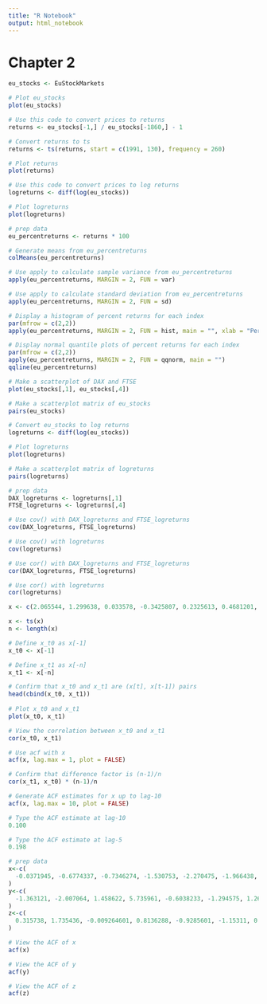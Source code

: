 ```yaml
---
title: "R Notebook"
output: html_notebook
---
```


# Chapter 2


```r
eu_stocks <- EuStockMarkets

# Plot eu_stocks
plot(eu_stocks)

# Use this code to convert prices to returns
returns <- eu_stocks[-1,] / eu_stocks[-1860,] - 1

# Convert returns to ts
returns <- ts(returns, start = c(1991, 130), frequency = 260)

# Plot returns
plot(returns)

# Use this code to convert prices to log returns
logreturns <- diff(log(eu_stocks))

# Plot logreturns
plot(logreturns)

```


```r
# prep data
eu_percentreturns <- returns * 100

# Generate means from eu_percentreturns
colMeans(eu_percentreturns)

# Use apply to calculate sample variance from eu_percentreturns
apply(eu_percentreturns, MARGIN = 2, FUN = var)

# Use apply to calculate standard deviation from eu_percentreturns
apply(eu_percentreturns, MARGIN = 2, FUN = sd)

# Display a histogram of percent returns for each index
par(mfrow = c(2,2))
apply(eu_percentreturns, MARGIN = 2, FUN = hist, main = "", xlab = "Percentage Return")

# Display normal quantile plots of percent returns for each index
par(mfrow = c(2,2))
apply(eu_percentreturns, MARGIN = 2, FUN = qqnorm, main = "")
qqline(eu_percentreturns)

```

```r
# Make a scatterplot of DAX and FTSE
plot(eu_stocks[,1], eu_stocks[,4])

# Make a scatterplot matrix of eu_stocks
pairs(eu_stocks)

# Convert eu_stocks to log returns
logreturns <- diff(log(eu_stocks))

# Plot logreturns
plot(logreturns)

# Make a scatterplot matrix of logreturns
pairs(logreturns)

```

```r
# prep data
DAX_logreturns <- logreturns[,1]
FTSE_logreturns <- logreturns[,4]

# Use cov() with DAX_logreturns and FTSE_logreturns
cov(DAX_logreturns, FTSE_logreturns)

# Use cov() with logreturns
cov(logreturns)

# Use cor() with DAX_logreturns and FTSE_logreturns
cor(DAX_logreturns, FTSE_logreturns)

# Use cor() with logreturns
cor(logreturns)

```

```r
x <- c(2.065544, 1.299638, 0.033578, -0.3425807, 0.2325613, 0.4681201, 4.341116, 2.820076, 2.908, 2.334951, 1.1599, 0.8200866, -0.2433893, -0.03355907, -1.535482, -0.693638, -1.417316, -0.7662318, 0.8353606, 0.04395345, 1.074475, 1.502004, -0.2123861, 0.3299652, -0.7503347, -0.1052204, 0.2047192, -0.171706, 0.8718138, 1.472137, 0.8411259, 0.9643016, 0.6682903, -0.2575269, 0.08193916, -1.46057, -1.267268, -2.193292, -2.210089, 0.4233895, -1.015139, -1.544462, -0.7252404, 0.7035238, -0.3610846, -0.7742209, -0.500236, 1.313694, 1.156217, 0.6878237, -0.7947518, 0.3256332, 2.009556, 1.706143, 0.9991064, 0.6893271, 0.6576426, 1.514035, 0.8580641, 1.969513, 2.982683, 3.017813, 1.300097, 0.7114022, 0.4078291, -0.534298, -0.2114725, 1.728144, -0.7554166, -1.341788, -1.72317, -2.781478, -1.725725, -3.494661, -2.417894, -0.1374425, -0.1580531, -0.2786536, -0.974935, -1.526666, -1.040931, -1.260597, -1.44067, -1.239026, -0.4466817, 1.125629, 3.255185, 1.135705, 0.9899241, 0.3824427, 2.711246, 2.422169, 1.7851, -1.030921, -1.066073, -2.634653, -2.668082, -1.304114, -1.042699, 0.4021526, -0.4892825, -0.4938147, -1.084577, -0.2745695, -1.843909, -2.099076, -1.889236, -1.845343, -0.3381216, -1.209117, -0.501577, -0.5829873, -1.665759, -1.413278, -2.553803, -0.8689529, -2.16915, -2.602026, -2.056782, -0.8765411, 1.329197, 1.07621, -0.964327, -1.8148, -2.057576, -2.343534, -0.01467163, 0.7732145, 0.03106214, 1.169996, 2.677323, 4.577617, 4.90583, 4.133004, 4.043981, 1.350813, 0.6142904, 1.42969, 0.7923115, 1.341781, 2.220166, 2.825023, 2.432793, 1.890234, 0.468774, -1.306806, -1.459106, 0.2116933, 1.102034, 1.423606)

x <- ts(x)
n <- length(x)

# Define x_t0 as x[-1]
x_t0 <- x[-1]

# Define x_t1 as x[-n]
x_t1 <- x[-n]

# Confirm that x_t0 and x_t1 are (x[t], x[t-1]) pairs  
head(cbind(x_t0, x_t1))
  
# Plot x_t0 and x_t1
plot(x_t0, x_t1)

# View the correlation between x_t0 and x_t1
cor(x_t0, x_t1)

# Use acf with x
acf(x, lag.max = 1, plot = FALSE)

# Confirm that difference factor is (n-1)/n
cor(x_t1, x_t0) * (n-1)/n

```

```r
# Generate ACF estimates for x up to lag-10
acf(x, lag.max = 10, plot = FALSE)

# Type the ACF estimate at lag-10 
0.100

# Type the ACF estimate at lag-5
0.198

```

```r
# prep data
x<-c(
  -0.0371945, -0.6774337, -0.7346274, -1.530753, -2.270475, -1.966438, -0.9642172, -0.5254676, -0.8943894, -0.5885773, 1.173991, 0.2372143, 0.4953394, 0.4510699, -0.07493236, 0.3944475, 1.693748, 0.1289142, -0.3778379, 0.6834055, 1.725439, 1.441053, 0.6011691, 0.05699473, 0.06582289, -1.115338, -0.6377188, -2.108545, -1.634415, -0.9738792, -3.366324, -3.008531, -4.468204, -4.133151, -5.63799, -5.004451, -3.228336, -2.90165, -2.652244, -2.294641, -3.405547, -2.195885, -0.02022387, 0.00810997, -1.067319, -0.5862661, 0.3617761, -0.7914878, -0.7243043, -0.2375602, -0.006248334, -0.8871769, -1.354322, -2.612806, -1.703891, -0.9672987, 0.4072381, 1.216422, 2.584759, 4.094657, 1.3229, 2.30104, 1.051198, 1.034542, 0.3281929, -0.2544074, 0.1153659, -0.09550107, -1.29116, -2.43527, -0.3402219, -0.1612461, -0.1938562, 0.0130285, 0.6699881, 0.2583376, 0.4080975, 0.6346525, 0.7872179, 0.2108624, 0.5712237, 1.451819, 1.149417, 3.409951, 0.3294953, 0.494241, -0.7823097, -1.250713, -2.174555, -1.332113, -0.2579807, 0.696177, 1.802775, 1.13365, 0.3408994, 1.205502, 2.517728, 1.459119, -0.07664063, -1.048398, 0.4591945, -0.1192162, 0.01902597, 0.4814569, 0.5298255, 3.183669, 2.544619, 3.263691, 1.888815, 1.813037, 0.1515052, -0.5887887, 0.6899315, -0.7204308, -0.857841, -1.287169, -1.528267, -1.20655, -2.332676, -2.767497, -3.079378, -1.889327, -1.804903, -1.724744, -2.020249, -1.884501, -1.856917, -0.5692461, 0.4504226, -0.684973, 0.1441279, -0.4585341, -0.7163896, 0.009236847, -0.2692218, 0.4075512, 1.515129, 1.917949, 2.316384, 0.8636596, 0.8677358, -0.2444124, -1.637805, -2.34618, -0.9336626, -0.7028431, -1.651374, -1.455613, -0.1657455, -0.3295202
)
y<-c(
  -1.363121, -2.007064, 1.458622, 5.735961, -0.6038233, -1.294575, 1.26073, 5.438339, -1.158564, -2.092377, 1.030416, 5.791997, -0.528572, 0.4994546, 0.936981, 4.712188, 2.557306, 1.318724, 2.033195, 4.46472, 1.995398, 1.539936, -0.41051, 4.891242, 0.4817101, 2.582473, -0.7632721, 5.176552, 0.5692751, 3.997787, 0.4793219, 3.461933, -0.7424117, 3.581696, -1.834319, 3.307288, 0.8936998, 4.39326, -0.5347452, 3.215408, 0.6049578, 4.754216, 0.3639881, 2.099483, 2.121385, 4.177273, 1.052707, 2.481302, 3.878023, 4.343234, 2.662682, 1.743587, 6.083051, 4.762191, 1.743551, 2.017151, 6.512928, 5.345223, 0.6326728, 3.04333, 5.872307, 4.106172, 0.1431763, 2.81641, 5.296144, 3.717681, 1.703102, 2.251832, 4.088232, 3.576238, 1.083734, 0.5924662, 2.830025, 3.03414, 1.844974, 0.2548238, 3.194788, 1.867072, 0.6080342, 2.624457, 3.10411, 2.170159, -0.08714403, 3.0589, 3.751025, 1.832164, 0.9329121, 4.722822, 2.820838, 1.331986, 0.239624, 4.433118, 3.374422, 0.9280016, 2.10145, 4.942583, 3.517209, 1.841848, 0.5822267, 4.262144, 2.347233, 0.1225283, 0.03479805, 5.625523, 4.225202, 0.6948933, 0.8461168, 6.523418, 2.926155, 0.7664312, 0.2416456, 5.072125, 2.15603, 0.5690797, -1.051876, 4.850235, 1.204409, 2.729162, 0.8284433, 1.481367, -1.803176, 2.222588, 0.8163767, 1.572005, -1.601205, 0.09871604, 1.693734, 1.615175, -2.158362, 0.2723635, 1.636204, 1.477044, -2.183051, 0.7216468, 1.85063, 0.8143965, -1.248028, 0.4961948, 2.982467, 1.452116, -1.672834, 0.2293648, 2.828051, 2.407309, -0.04598149, 1.626222, 5.610247, 2.944894, -0.7706812, 0.4437879
)
z<-c(
  0.315738, 1.735436, -0.009264601, 0.8136288, -0.9285601, -1.15311, 0.8628037, 0.5312867, -1.165747, -1.812795, 1.612365, 0.02719756, -0.4414481, 0.5215157, 0.6695942, 0.6605425, -0.6027687, 0.3106521, -0.4946789, -1.10656, 0.5709864, -1.001931, 0.2571652, 0.329057, -1.938901, -0.8566351, -1.363199, -0.57161, 0.8053028, -0.4962444, 0.1736293, -0.5040157, 0.1311102, 0.420892, -0.2292869, -0.5784476, -0.4693452, 0.3640042, -0.865851, 0.4226781, 0.4638332, -0.7922818, -0.7642701, -0.5504182, 0.5664275, 0.1453995, 0.4827295, 0.4748848, -0.1699093, 1.205351, 0.7755579, -0.03346979, 0.1178926, 0.2336056, 0.1273796, 0.949563, 0.4479227, -0.9589778, 1.425275, 0.5019502, -2.396123, 0.04668375, -0.1676888, 0.6634821, 0.1813273, 0.2200068, -1.990311, 1.079237, -0.8677026, 0.6860756, 0.4815514, -2.11252, 1.367934, 1.464156, 0.07157914, 0.3023937, -1.100968, 0.1160536, -0.0425502, 0.1372783, 0.3615697, -0.1924878, -0.3051125, 3.129498, -0.3782001, 0.7167233, -0.7111381, 0.1810782, 0.6889588, 0.8156271, -0.7992531, 0.04446238, 0.5404327, -0.6216673, 0.5446085, -0.3652836, -0.7591976, -1.492074, -1.170489, -1.567303, -1.612972, 1.254711, -0.3223669, 1.430948, -0.3156138, 0.1660291, 0.1944908, -0.7994526, -1.251505, -2.430422, 0.1798066, -0.3075393, 0.5043496, -0.4421376, -0.3637538, -2.189015, 0.5258419, -0.4848556, 0.2112115, -0.09713511, -0.9655491, 0.01600681, -0.05998641, -0.1554691, 0.1008953, 0.06193285, -0.7345588, -0.3183351, 1.038486, 1.085413, 0.6905016, 0.8596168, 0.4324529, 1.346334, 1.928117, 0.01478253, 0.9712312, 0.3049376, -0.7715935, -1.538397, -1.304015, -0.6401256, 1.133903, 0.02973662, 0.7387968, 1.92534, 0.9882898, 1.009784, -0.2135033, 1.477742
)

# View the ACF of x
acf(x)

# View the ACF of y
acf(y)

# View the ACF of z
acf(z)

```











